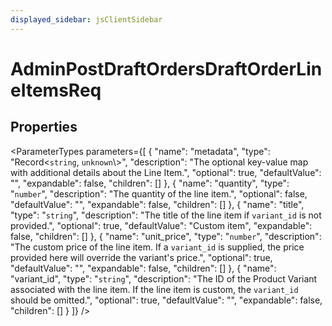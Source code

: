 ```yaml
---
displayed_sidebar: jsClientSidebar
---
```



# AdminPostDraftOrdersDraftOrderLineItemsReq

## Properties

<ParameterTypes parameters={[
  {
    "name": "metadata",
    "type": "Record<`string`, `unknown`\\>",
    "description": "The optional key-value map with additional details about the Line Item.",
    "optional": true,
    "defaultValue": "",
    "expandable": false,
    "children": []
  },
  {
    "name": "quantity",
    "type": "`number`",
    "description": "The quantity of the line item.",
    "optional": false,
    "defaultValue": "",
    "expandable": false,
    "children": []
  },
  {
    "name": "title",
    "type": "`string`",
    "description": "The title of the line item if `variant_id` is not provided.",
    "optional": true,
    "defaultValue": "Custom item",
    "expandable": false,
    "children": []
  },
  {
    "name": "unit_price",
    "type": "`number`",
    "description": "The custom price of the line item. If a `variant_id` is supplied, the price provided here will override the variant's price.",
    "optional": true,
    "defaultValue": "",
    "expandable": false,
    "children": []
  },
  {
    "name": "variant_id",
    "type": "`string`",
    "description": "The ID of the Product Variant associated with the line item. If the line item is custom, the `variant_id` should be omitted.",
    "optional": true,
    "defaultValue": "",
    "expandable": false,
    "children": []
  }
]} />
